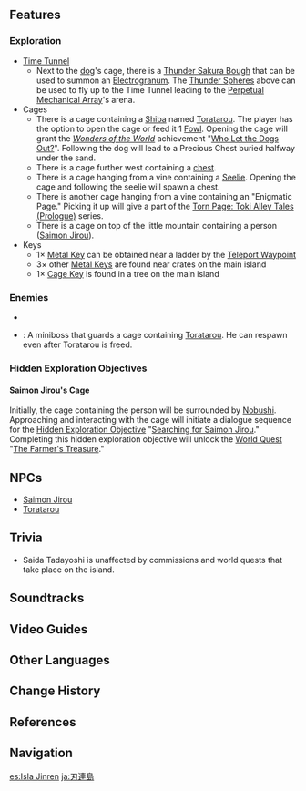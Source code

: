 {{Location Infobox
|image        = Jinren Island.png
|type         = Subarea
|region       = Inazuma
|area         = Narukami Island
}}
{{Description|A group of broken isles at the northernmost tip of Inazuma, swallowed by the shadow of mighty [[Mt. Yougou]].<br />In a less peaceful time, this land was crawling with deserters who fell into banditry.|[[Expedition]] description}}
{{Location Intro|{{Lang|'''Jinren Island'''|ja={{Rubi|刃|じん|連|れん|島|じま}}|ja_rm=Jinren-jima}}|description=}}

==Features==
===Exploration===
*[[Time Tunnel]]
**Next to the [[Toratarou|dog]]'s cage, there is a [[Thunder Sakura Bough]] that can be used to summon an [[Electrogranum]]. The [[Thunder Sphere]]s above can be used to fly up to the Time Tunnel leading to the [[Perpetual Mechanical Array]]'s arena.
*Cages
**There is a cage containing a [[Shiba]] named [[Toratarou]]. The player has the option to open the cage or feed it 1 [[Fowl]]. Opening the cage will grant the ''[[Wonders of the World]]'' achievement "[[Who Let the Dogs Out?]]". Following the dog will lead to a Precious Chest buried halfway under the sand.
**There is a cage further west containing a [[chest]].
**There is a cage hanging from a vine containing a [[Seelie]]. Opening the cage and following the seelie will spawn a chest.
**There is another cage hanging from a vine containing an "Enigmatic Page." Picking it up will give a part of the [[Torn Page: Toki Alley Tales (Prologue)]] series.
**There is a cage on top of the little mountain containing a person ([[Saimon Jirou]]).
*Keys
**1× [[Metal Key]] can be obtained near a ladder by the [[Teleport Waypoint]]
**3× other [[Metal Key]]s are found near crates on the main island
**1× [[Cage Key (Jinren Island)|Cage Key]] is found in a tree on the main island

===Enemies===
*{{Enemy List|Kairagi: Fiery Might;Nobushi: Kikouban;Nobushi: Jintouban;Nobushi: Hitsukeban}}
*{{Enemy|Nobushi: Hitsukeban|text=Saiya Tadayoshi|link=Nobushi: Hitsukeban#Special}}: A miniboss that guards a cage containing [[Toratarou]]. He can respawn even after Toratarou is freed.

===Hidden Exploration Objectives===
====Saimon Jirou's Cage====
{{Main|Searching for Saimon Jirou|The Farmer's Treasure}}
Initially, the cage containing the person will be surrounded by [[Nobushi]]. Approaching and interacting with the cage will initiate a dialogue sequence for the [[Hidden Exploration Objective]] "[[Searching for Saimon Jirou]]." Completing this hidden exploration objective will unlock the [[World Quest]] "[[The Farmer's Treasure]]."

==NPCs==
*[[Saimon Jirou]]
*[[Toratarou]]

==Trivia==
*Saida Tadayoshi is unaffected by commissions and world quests that take place on the island.

==Soundtracks==
{{Soundtracks by Category Table|Jinren Island Soundtracks|header=Jinren Island}}

==Video Guides==
{{EVT
|video1   = https://youtu.be/DSjhrgOECGc
|caption1 = Quest Guide
}}

==Other Languages==
{{Other Languages
|en      = Jinren Island
|zhs     = 刃连岛
|zhs_rm  = Rènlián-dǎo
|zht     = 刃連島
|zht_rm  = Rènlián-dǎo
|zh_tl   = Blade Gang Island{{Sino|zh|ja}}
|ja      = {{Rubi|刃|じん|連|れん|島|じま}}
|ja_rm   = Jinren-jima<ref>[[Map]], Label: Jinren Island (Japanese)</ref>
|ja_tl   = Blade Gang Island
|ko      = 진렌섬
|ko_rm   = Jinren-seom
|ko_tl   = Jinren Island
|es      = Isla Jinren
|es_tl   = Jinren Island
|fr      = Île de Jinren
|fr_tl   = Jinren Island
|ru      = Остров Дзинрэн
|ru_tl   = Jinren Island
|th      = Jinren Island
|vi      = {{tt|Đảo|島}} Jinren
|vi_tl   = Jinren Island
|de      = Jinren
|id      = Jinren Island
|pt      = Ilha Jinren
|pt_tl   = Jinren Island
}}

==Change History==
{{Change History|2.0}}

==References==
{{Reflist}}

==Navigation==
{{Area Navbox|Inazuma}}

[[es:Isla Jinren]]
[[ja:刃連島]]